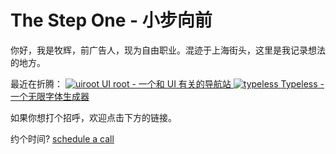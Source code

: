 # The Step One - 小步向前

你好，我是牧辉，前广告人，现为自由职业。混迹于上海街头，这里是我记录想法的地方。

最近在折腾：
<a href="https://uiroot.com" class="flex items-center gap-2 hover:text-accent-500 no-underline -mt-6">
  <img src="./public/products/uiroot.png" alt="uiroot" class="w-full max-w-[36px]" />
  <span>UI root    -    一个和 UI 有关的导航站</span>
</a>
<a href="https://typeless.me" class="flex items-center gap-2 hover:text-accent-500 no-underline -mt-6">
  <img src="./public/products/typeless.png" alt="typeless" class="w-full max-w-[36px]" />
  <span>Typeless    -    一个无限字体生成器</span>
</a>

如果你想打个招呼，欢迎点击下方的链接。

约个时间? [schedule a call](https://cal.com/molight/quick-chat)


